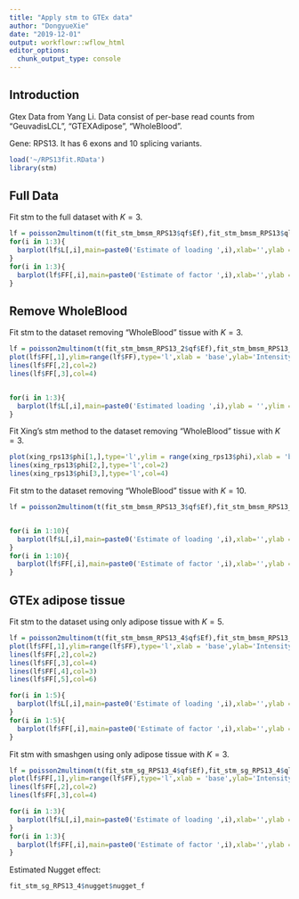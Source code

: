 ```yaml
---
title: "Apply stm to GTEx data"
author: "DongyueXie"
date: "2019-12-01"
output: workflowr::wflow_html
editor_options:
  chunk_output_type: console
---
```


## Introduction

Gtex Data from Yang Li. Data consist of per-base read counts from "GeuvadisLCL", "GTEXAdipose", "WholeBlood". 

Gene: RPS13. It has 6 exons and 10 splicing variants. 

```r
load('~/RPS13fit.RData')
library(stm)
```

## Full Data

Fit stm to the full dataset with $K=3$.

```r
lf = poisson2multinom(t(fit_stm_bmsm_RPS13$qf$Ef),fit_stm_bmsm_RPS13$ql$El)
for(i in 1:3){
  barplot(lf$L[,i],main=paste0('Estimate of loading ',i),xlab='',ylab = '',ylim = c(0,max(lf$L)),col=c(rep(2,88),rep(3,226),rep(4,927)))
}
for(i in 1:3){
  barplot(lf$FF[,i],main=paste0('Estimate of factor ',i),xlab='',ylab = '',ylim = c(0,max(lf$FF)))
}
```

## Remove WholeBlood

Fit stm to the dataset removing "WholeBlood" tissue with $K=3$.

```r
lf = poisson2multinom(t(fit_stm_bmsm_RPS13_2$qf$Ef),fit_stm_bmsm_RPS13_2$ql$El)
plot(lf$FF[,1],ylim=range(lf$FF),type='l',xlab = 'base',ylab='Intensity',main='Factors')
lines(lf$FF[,2],col=2)
lines(lf$FF[,3],col=4)


for(i in 1:3){
  barplot(lf$L[,i],main=paste0('Estimated loading ',i),ylab = '',ylim = c(0,max(lf$L)))
}
```


Fit Xing's stm method to the dataset removing "WholeBlood" tissue with $K=3$.

```r
plot(xing_rps13$phi[1,],type='l',ylim = range(xing_rps13$phi),xlab = 'base',ylab='Intensity',main='Factors')
lines(xing_rps13$phi[2,],type='l',col=2)
lines(xing_rps13$phi[3,],type='l',col=4)
```


Fit stm to the dataset removing "WholeBlood" tissue with $K=10$.

```r
lf = poisson2multinom(t(fit_stm_bmsm_RPS13_3$qf$Ef),fit_stm_bmsm_RPS13_3$ql$El)


for(i in 1:10){
  barplot(lf$L[,i],main=paste0('Estimate of loading ',i),xlab='',ylab = '',ylim = c(0,max(lf$L)),col=c(rep(2,88),rep(3,226)))
}
for(i in 1:10){
  barplot(lf$FF[,i],main=paste0('Estimate of factor ',i),xlab='',ylab = '',ylim = c(0,max(lf$FF)))
}
```

## GTEx adipose tissue

Fit stm to the dataset using only adipose tissue with $K=5$.

```r
lf = poisson2multinom(t(fit_stm_bmsm_RPS13_4$qf$Ef),fit_stm_bmsm_RPS13_4$ql$El)
plot(lf$FF[,1],ylim=range(lf$FF),type='l',xlab = 'base',ylab='Intensity',main='Factors')
lines(lf$FF[,2],col=2)
lines(lf$FF[,3],col=4)
lines(lf$FF[,4],col=3)
lines(lf$FF[,5],col=6)
```

```r
for(i in 1:5){
  barplot(lf$L[,i],main=paste0('Estimate of loading ',i),xlab='',ylab = '',ylim = c(0,max(lf$L)))
}
for(i in 1:5){
  barplot(lf$FF[,i],main=paste0('Estimate of factor ',i),xlab='',ylab = '',ylim = c(0,max(lf$FF)))
}
```


Fit stm with smashgen using only adipose tissue with $K=3$.

```r
lf = poisson2multinom(t(fit_stm_sg_RPS13_4$qf$Ef),fit_stm_sg_RPS13_4$ql$El)
plot(lf$FF[,1],ylim=range(lf$FF),type='l',xlab = 'base',ylab='Intensity',main='Factors')
lines(lf$FF[,2],col=2)
lines(lf$FF[,3],col=4)
```


```r
for(i in 1:3){
  barplot(lf$L[,i],main=paste0('Estimate of loading ',i),xlab='',ylab = '',ylim = c(0,max(lf$L)))
}
for(i in 1:3){
  barplot(lf$FF[,i],main=paste0('Estimate of factor ',i),xlab='',ylab = '',ylim = c(0,max(lf$FF)))
}
```

Estimated Nugget effect:

```r
fit_stm_sg_RPS13_4$nugget$nugget_f
```
